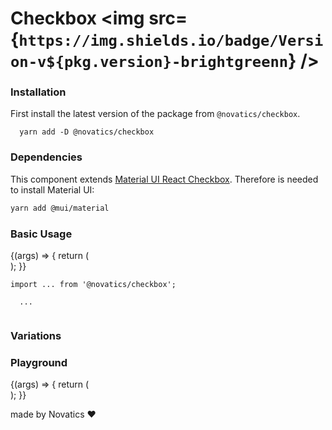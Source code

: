 
<Meta title="Checkbox" component={Checkbox} />

# Checkbox <img src={`https://img.shields.io/badge/Version-v${pkg.version}-brightgreenn`} />

### Installation

First install the latest version of the package from `@novatics/checkbox`.

```shell
  yarn add -D @novatics/checkbox
```


### Dependencies

This component extends [Material UI React Checkbox](https://mui.com/material-ui/react-checkbox-button). Therefore is needed to install Material UI:

```bash
yarn add @mui/material
```

### Basic Usage

<Canvas>
  <Story name="Basic Usage">
    {(args) => {
      return (
        <div style={{ display: 'flex', flexDirection: 'row' }}>
          <Checkbox
            {...args}
          />
        </div>
      );
    }}
  </Story>
</Canvas>

```tsx
import ... from '@novatics/checkbox';

  ...


```

### Variations

<Canvas>
  <Story name="Variations">
    <div style={{ display: 'flex', flexDirection: 'row' }}>
      <Checkbox />
      <Checkbox checked />
      <Checkbox checked disabled />
      <Checkbox variant="outlined" />
      <Checkbox variant="outlined" disabled />
      <Checkbox variant="outlined" checked />
      <Checkbox indeterminate />
      <Checkbox indeterminate disabled />
      <Checkbox variant="outlined" indeterminate />
      <Checkbox variant="outlined" indeterminate disabled />
    </div>
  </Story>
</Canvas>

### Playground

<Canvas>
  <Story
    name="Playground"
    argTypes={{
      error: false,
      checked: false,
    }}
  >
    {(args) => {
      return (
        <div style={{ display: 'flex', flexDirection: 'row' }}>
          <Checkbox {...args} />
        </div>
      );
    }}
  </Story>
</Canvas>

<ArgsTable story="Playground" />


made by Novatics ❤
